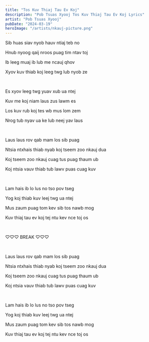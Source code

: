 ```yaml
---
title: "Tos Kuv Thiaj Tau Ev Koj"
description: "Pob Tsuas Xyooj Tos Kuv Thiaj Tau Ev Koj Lyrics"
artist: "Pob Tsuas Xyooj"
pubDate: "2024-03-19"
heroImage: "/artists/nkauj-picture.png"
---
```


Sib huas siav nyob hauv ntiaj teb no

Hnub nyoog qaij nroos puag tim ntav toj

Ib leeg muaj ib lub me ncauj qhov

Xyov kuv thiab koj leeg twg lub nyob ze

<br />

Es xyov leeg twg yuav xub ua ntej

Kuv me koj niam laus zus lawm es

Los kuv rub koj tes wb mus lom zem

Nrog tub nyav ua ke lub neej yav laus

<br />

Laus laus rov qab mam los sib puag

Ntsia ntxhais thiab nyab koj tseem zoo nkauj dua

Koj tseem zoo nkauj cuag tus puag thaum ub

Koj ntsia vauv thiab tub lawv puas cuag kuv

<br />

Lam hais ib lo lus no tso pov tseg

Yog koj thiab kuv leej twg ua ntej

Mus zaum puag tom kev sib tos nawb mog

Kuv thiaj tau ev koj tej ntu kev nce toj os

<br />

♡♡♡ BREAK ♡♡♡

<br />

Laus laus rov qab mam los sib puag

Ntsia ntxhais thiab nyab koj tseem zoo nkauj dua

Koj tseem zoo nkauj cuag tus puag thaum ub

Koj ntsia vauv thiab tub lawv puas cuag kuv

<br />

Lam hais ib lo lus no tso pov tseg

Yog koj thiab kuv leej twg ua ntej

Mus zaum puag tom kev sib tos nawb mog

Kuv thiaj tau ev koj tej ntu kev nce toj os
